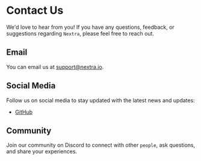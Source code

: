 # Contact Us

We'd love to hear from you!
If you have any questions, feedback, or suggestions regarding `Nextra`,
please feel free to reach out.

## Email

You can email us at
[support@nextra.io](mailto:support@nextra.io).

## Social Media

Follow us on social media to stay updated with the latest news and updates:

- [GitHub](https://github.com/dwyl/nextra-demo)

## Community

Join our community on
Discord
to connect with other `people`, ask questions, and share your experiences.
